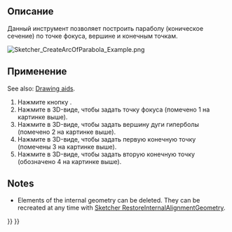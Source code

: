 <languages/>

<div class="mw-translate-fuzzy">
{{Docnav/ru
|[[Sketcher_CreateArcOfHyperbola/ru|Гипербола]]
|[[Sketcher_CompCreateBSpline/ru|Создать B-сплайн]]
|[[Sketcher_Workbench/ru|Верстак "Sketcher"]]
|IconL=Sketcher_CreateArcOfHyperbola.svg
|IconR=Sketcher_CompCreateBSpline.png
|IconC=Workbench_Sketcher.svg
}}
</div>

<div class="mw-translate-fuzzy">
{{GuiCommand/ru
|Name/ru=Парабола
|Name=Sketcher_CreateArcOfParabola
|MenuLocation=Sketch → Геометрия эскиза → Парабола
|Workbenches=[[Sketcher_Workbench/ru|Sketcher]]
|Shortcut={{KEY|G}} {{KEY|J}}
|Version=0.17
|SeeAlso=[[Sketcher_CreateArcOfEllipse/ru|Создать дугу эллипса]], [[Sketcher_CreateArcOfHyperbola/ru|Создать дугу гиперболы]]
}}
</div>

<span id="Description"></span>
==Описание==

<div class="mw-translate-fuzzy">
Данный инструмент позволяет построить параболу (коническое сечение) по точке фокуса, вершине и конечным точкам.
</div>

[[Image:Sketcher_CreateArcOfParabola_Example.png]]
{{Caption|Arc of parabola (white) with internal geometry (dark yellow)}}

<span id="Usage"></span>
==Применение==

See also: [[Sketcher_Workbench#Drawing_aids|Drawing aids]].

<div class="mw-translate-fuzzy">
# Нажмите кнопку {{Button|[[File:Sketcher_CreateArcOfParabola.svg|16px]] [[Sketcher_CreateArcOfParabola|Парабола]]}}.
# Нажмите в 3D-виде, чтобы задать точку фокуса (помечено 1 на картинке выше).
# Нажмите в 3D-виде, чтобы задать вершину дуги гиперболы (помечено 2 на картинке выше).
# Нажмите в 3D-виде, чтобы задать первую конечную точку (помечены 3 на картинке выше).
# Нажмите в 3D-виде, чтобы задать вторую конечную точку (обозначено 4 на картинке выше).
</div>

==Notes==

* Elements of the internal geometry can be deleted. They can be recreated at any time with [[Sketcher_RestoreInternalAlignmentGeometry|Sketcher RestoreInternalAlignmentGeometry]].


<div class="mw-translate-fuzzy">
{{Docnav/ru
|[[Sketcher_CreateArcOfHyperbola/ru|Гипербола]]
|[[Sketcher_CompCreateBSpline/ru|Создать B-сплайн]]
|[[Sketcher_Workbench/ru|Верстак "Sketcher"]]
|IconL=Sketcher_CreateArcOfHyperbola.svg
|IconR=Sketcher_CompCreateBSpline.png
|IconC=Workbench_Sketcher.svg
}}
</div>

{{Sketcher Tools navi{{#translation:}}}}
{{Userdocnavi{{#translation:}}}}